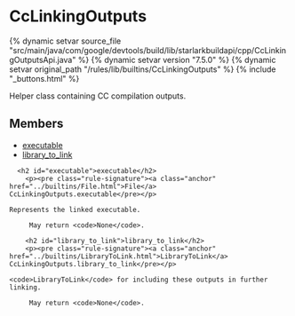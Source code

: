 <html devsite>
<head>
  <meta name="project_path" value="/_project.yaml">
  <meta name="book_path" value="/versions/7.5.0/_book.yaml">
</head>
<body>

<h1 class="page-title" id="modules.CcLinkingOutputs">CcLinkingOutputs</h1>

{% dynamic setvar source_file "src/main/java/com/google/devtools/build/lib/starlarkbuildapi/cpp/CcLinkingOutputsApi.java" %}
{% dynamic setvar version "7.5.0" %}
{% dynamic setvar original_path "/rules/lib/builtins/CcLinkingOutputs" %}
{% include "_buttons.html" %}
<!-- {% raw %} -->

Helper class containing CC compilation outputs.

<h2>Members</h2>
<ul>
    <li>
    <a href="#executable">executable</a>
  </li>
      <li>
    <a href="#library_to_link">library_to_link</a>
  </li>
  </ul>

      <h2 id="executable">executable</h2>
        <p><pre class="rule-signature"><a class="anchor" href="../builtins/File.html">File</a> CcLinkingOutputs.executable</pre></p>

    Represents the linked executable.

         May return <code>None</code>.

        <h2 id="library_to_link">library_to_link</h2>
        <p><pre class="rule-signature"><a class="anchor" href="../builtins/LibraryToLink.html">LibraryToLink</a> CcLinkingOutputs.library_to_link</pre></p>

    <code>LibraryToLink</code> for including these outputs in further linking.

         May return <code>None</code>.


</body>
</html>

<!-- {% endraw %} -->
